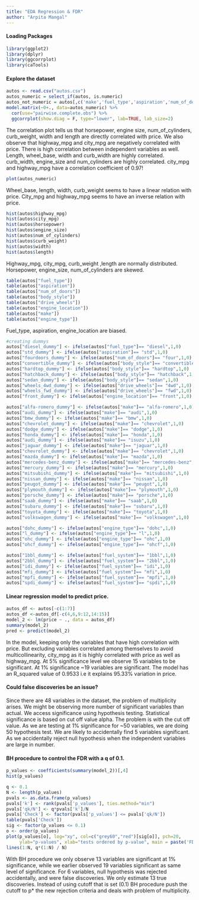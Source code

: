 ```yaml
---
title: "EDA Regression & FDR"
author: "Arpita Mangal"
---
```



#### Loading Packages

```r
library(ggplot2)
library(dplyr)
library(ggcorrplot)
library(caTools)
```

#### Explore the dataset

```r
autos <- read.csv("autos.csv")
autos_numeric = select_if(autos, is.numeric)
autos_not_numeric = autos[,c('make','fuel_type','aspiration','num_of_doors','body_style','drive_wheels','engine_location','engine_type','fuel_system')]
model.matrix(~0+., data=autos_numeric) %>%
  cor(use="pairwise.complete.obs") %>%
  ggcorrplot(show.diag = F, type="lower", lab=TRUE, lab_size=2)
```

The correlation plot tells us that horsepower, engine size, num_of_cylinders, curb_weight, width and length are directly correlated with price. We also observe that highway_mpg and city_mpg are negatively correlated with price. There is high correlation between independent variables as well. Length, wheel_base, width and curb_width are highly correlated. curb_width, engine_size and num_cylinders are highly correlated. city_mpg and highway_mpg have a correlation coefficient of 0.97!

```r
plot(autos_numeric)
```

Wheel_base, length, width, curb_weight seems to have a linear relation with price. City_mpg and highway_mpg seems to have an inverse relation with price.  

```r
hist(autos$highway_mpg)
hist(autos$city_mpg)
hist(autos$horsepower)
hist(autos$engine_size)
hist(autos$num_of_cylinders)
hist(autos$curb_weight)
hist(autos$width)
hist(autos$length)
```
Highway_mpg, city_mpg, curb_weight ,length are normally distributed. Horsepower, engine_size, num_of_cylinders are skewed.     

```r
table(autos["fuel_type"])
table(autos["aspiration"])
table(autos["num_of_doors"])
table(autos["body_style"])
table(autos["drive_wheels"])
table(autos["engine_location"])
table(autos["make"])
table(autos["engine_type"])
```

Fuel_type, aspiration, engine_location are biased.  


```r
#creating dummys
autos["diesel_dummy"] <- ifelse(autos["fuel_type"]== "diesel",1,0)
autos["std_dummy"] <- ifelse(autos["aspiration"]== "std",1,0)
autos["fourdoors_dummy"] <- ifelse(autos["num_of_doors"]== "four",1,0)
autos["convertible_dummy"] <- ifelse(autos["body_style"]== "convertible",1,0)
autos["hardtop_dummy"] <- ifelse(autos["body_style"]== "hardtop",1,0)
autos["hatchback_dummy"] <- ifelse(autos["body_style"]== "hatchback",1,0)
autos["sedan_dummy"] <- ifelse(autos["body_style"]== "sedan",1,0)
autos["wheels_4wd_dummy"] <- ifelse(autos["drive_wheels"]== "4wd",1,0)
autos["wheels_fwd_dummy"] <- ifelse(autos["drive_wheels"]== "fwd",1,0)
autos["front_dummy"] <- ifelse(autos["engine_location"]== "front",1,0)

autos["alfa-romero_dummy"] <- ifelse(autos["make"]== "alfa-romero",1,0)
autos["audi_dummy"] <- ifelse(autos["make"]== "audi",1,0)
autos["bmw_dummy"] <- ifelse(autos["make"]== "bmw",1,0)
autos["chevrolet_dummy"] <- ifelse(autos["make"]== "chevrolet",1,0)
autos["dodge_dummy"] <- ifelse(autos["make"]== "dodge",1,0)
autos["honda_dummy"] <- ifelse(autos["make"]== "honda",1,0)
autos["audi_dummy"] <- ifelse(autos["make"]== "isuzu",1,0)
autos["jaguar_dummy"] <- ifelse(autos["make"]== "jaguar",1,0)
autos["chevrolet_dummy"] <- ifelse(autos["make"]== "chevrolet",1,0)
autos["mazda_dummy"] <- ifelse(autos["make"]== "mazda",1,0)
autos["mercedes-benz_dummy"] <- ifelse(autos["make"]== "mercedes-benz",1,0)
autos["mercury_dummy"] <- ifelse(autos["make"]== "mercury",1,0)
autos["mitsubishi_dummy"] <- ifelse(autos["make"]== "mitsubishi",1,0)
autos["nissan_dummy"] <- ifelse(autos["make"]== "nissan",1,0)
autos["peugot_dummy"] <- ifelse(autos["make"]== "peugot",1,0)
autos["plymouth_dummy"] <- ifelse(autos["make"]== "plymouth",1,0)
autos["porsche_dummy"] <- ifelse(autos["make"]== "porsche",1,0)
autos["saab_dummy"] <- ifelse(autos["make"]== "saab",1,0)
autos["subaru_dummy"] <- ifelse(autos["make"]== "subaru",1,0)
autos["toyota_dummy"] <- ifelse(autos["make"]== "toyota",1,0)
autos["volkswagen_dummy"] <- ifelse(autos["make"]== "volkswagen",1,0)

autos["dohc_dummy"] <- ifelse(autos["engine_type"]== "dohc",1,0)
autos["l_dummy"] <- ifelse(autos["engine_type"]== "l",1,0)
autos["ohc_dummy"] <- ifelse(autos["engine_type"]== "ohc",1,0)
autos["ohcf_dummy"] <- ifelse(autos["engine_type"]== "ohcf",1,0)

autos["1bbl_dummy"] <- ifelse(autos["fuel_system"]== "1bbl",1,0)
autos["2bbl_dummy"] <- ifelse(autos["fuel_system"]== "2bbl",1,0)
autos["idi_dummy"] <- ifelse(autos["fuel_system"]== "idi",1,0)
autos["mfi_dummy"] <- ifelse(autos["fuel_system"]== "mfi",1,0)
autos["mpfi_dummy"] <- ifelse(autos["fuel_system"]== "mpfi",1,0)
autos["spdi_dummy"] <- ifelse(autos["fuel_system"]== "spdi",1,0)

```

#### Linear regression model to predict price.

```r
autos_df <- autos[-c(1:7)]
autos_df <-autos_df[-c(4,6,9:12,14:15)]
model_2 <- lm(price ~ ., data = autos_df)
summary(model_2)
pred <- predict(model_2)
```

In the model, keeping only the variables that have high correlation with price. But excluding variables correlated among themselves to avoid multicollinearity, city_mpg as it is highly correlated with price as well as highway_mpg. At 5% significance level we observe 15 variables to be significant. At 1% significance ~19 variables are significant. The model has an R_squared value of 0.9533 i.e it explains 95.33% variation in price.     

#### Could false discoveries be an issue?  
Since there are 48 variables in the dataset, the problem of multiplicity arises. We might be observing more number of significant variables than actual. We access significance using hypothesis testing. Statistical significance is based on cut off value alpha. The problem is with the cut off value. As we are testing at 1% significance for ~50 variables, we are doing 50 hypothesis test. We are likely to accidentally find 5 variables significant. As we accidentally reject null hypothesis when the independent variables are large in number.    

#### BH procedure to control the FDR with a q of 0.1.

```r
p_values <- coefficients(summary(model_2))[,4]
hist(p_values)

q <- 0.1
N <- length(p_values)
pvals <- as.data.frame(p_values)
pvals['k'] <- rank(pvals['p_values'], ties.method="min")
pvals['qk/N'] <- q*pvals['k']/N
pvals['Check'] <- factor(pvals['p_values'] <= pvals['qk/N'])
table(pvals['Check'])
sig <- factor(p_values <= 0.1)
o <- order(p_values)
plot(p_values[o], log="xy", col=c("grey60","red")[sig[o]], pch=20,
     ylab="p-values", xlab="tests ordered by p-value", main = paste('FDR =',q))
lines(1:N, q*(1:N) / N)

```

With BH procedure we only observe 13 variables are significant at 1% significance, while we earlier observed 19 variables significant as same level of significance. For 6 variables, null hypothesis was rejected accidentally, and were false discoveries. We only estimate 13 true discoveries. Instead of using cutoff that is set (0.1) BH procedure push the cutoff to p* the new rejection criteria and deals with problem of multiplicity.  



